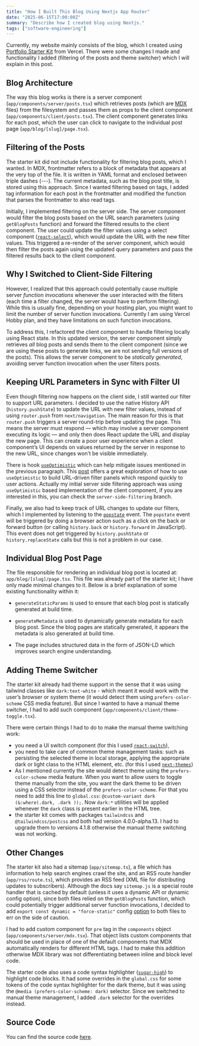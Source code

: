 ```yaml
---
title: "How I Built This Blog Using Nextjs App Router"
date: "2025-06-15T17:00:00Z"
summary: "Describe how I created blog using Nextjs."
tags: ["software-engineering"]
---
```


Currently, my website mainly consists of the blog, which I created using [Portfolio Starter Kit](https://vercel.com/templates/next.js/portfolio-starter-kit) from Vercel.
There were some changes I made and functionality I added (filtering of the posts and theme switcher) which I will explain in this post.

## Blog Architecture

The way this blog works is there is a server component (`app/components/server/posts.tsx`) which retrieves posts (which are [MDX](https://nextjs.org/docs/app/guides/mdx) files) from
the filesystem and passes them as props to the client component (`app/components/client/posts.tsx`). The client
component generates links for each post, which the user can click to navigate to the individual post page
(`app/blog/[slug]/page.tsx`).

## Filtering of the Posts

The starter kit did not include functionality for filtering blog posts, which I wanted.
In MDX, frontmatter refers to a block of metadata that appears at the very top of the file.
It is written in YAML format and enclosed between triple dashes (---).
The current metadata, such as the blog post title, is stored using this approach.
Since I wanted filtering based on tags, I added tag information for each post in the frontmatter and modified the function that parses the frontmatter to also read tags.

Initially, I implemented filtering on the server side. The server
component would filter the blog posts based on the URL search parameters (using `getBlogPosts` function)
and forward the filtered results to the client component. The user could
update the filter values using a select component ([`react-select`](https://react-select.com/)), which would
update the URL with the new filter values. This triggered a re-render of
the server component, which would then filter the posts again using the
updated query parameters and pass the filtered results back to the client component.

## Why I Switched to Client-Side Filtering

However, I realized that this approach could potentially cause multiple server
_function invocations_ whenever the user interacted with the filters (each
time a filter changed, the server would have to perform filtering).
While this is usually fine, depending on your hosting plan, you might
want to limit the number of server function invocations.
Currently I am using Vercel Hobby plan, and they have limitations on such
function invocations.

To address this, I refactored the client component to handle filtering
locally using React state. In this updated version, the server component
simply retrieves _all_ blog posts and sends them to the client component (since
we are using these posts to generate links, we are not sending full versions
of the posts). This allows the server component to be _statically generated_, avoiding server
function invocation when the user filters posts.

## Keeping URL Parameters in Sync with Filter UI

Even though filtering now happens on the client side, I still wanted our filter
to support URL parameters. I decided to use the native History API (`history.pushState`) to update the URL
with new filter values, instead of using `router.push` from `next/navigation`.
The main reason for this is that `router.push` triggers a server round-trip before updating the page.
This means the server must respond — which may involve a server component executing its logic — and only then
does React update the URL and display the new page. This can create a poor user experience when a client component’s UI depends on values returned by the server in response
to the new URL, since changes won’t be visible immediately.

There is hook [`useOptimistic`](https://react.dev/reference/react/useOptimistic) which can help mitigate issues mentioned in the previous paragraph.
This [post](https://buildui.com/posts/instant-search-params-with-react-server-components)
offers a great exploration of how to use `useOptimistic` to build URL-driven filter panels which respond quickly to user actions.
Actually my initial server side filtering approach was using `useOptimistic` based implementation of the client component, if you are interested in this,
you can check the `server-side-filtering` branch.

Finally, we also had to keep track of URL changes to update our filters, which I implemented by listening to the [`popstate`](https://developer.mozilla.org/en-US/docs/Web/API/Window/popstate_event) event.
The `popstate` event will be triggered by doing a browser action such as a click on the back or forward button (or calling `history.back` or `history.forward` in JavaScript).
This event does not get triggered by `history.pushState` or `history.replaceState` calls but this is not a problem in our case.

## Individual Blog Post Page

The file responsible for rendering an individual blog post is located
at:
`app/blog/[slug]/page.tsx`.
This file was already part of the starter kit; I have only made minimal
changes to it. Below is a brief explanation of some existing
functionality within it:

- `generateStaticParams` is used to ensure that each blog post is statically generated at build time.

- `generateMetadata` is used to
dynamically generate metadata for each blog post. Since the blog
pages are statically generated, it appears the metadata is also generated at build time.

- The page includes structured data in the
form of JSON-LD which improves search engine understanding.

## Adding Theme Switcher

The starter kit already had theme support in the sense that it was using
tailwind classes like `dark:text-white` - which meant it would work with
the user’s browser or system theme (it would detect them using
`prefers-color-scheme` CSS media feature). But since I wanted to have a
manual theme switcher, I had to add such component
(`app/components/client/theme-toggle.tsx`).

There were certain things I had to do to make the manual theme switching work:

- you need a UI switch component (for this I used [`react-switch`](https://github.com/markusenglund/react-switch)),
- you need to take care of common theme management tasks: such as persisting the selected theme in local storage, applying the appropriate dark or light class to the HTML element, etc. (for this I used [`next-themes`](https://github.com/pacocoursey/next-themes))
- As I mentioned currently the site would detect theme using the
`prefers-color-scheme` media feature. When you want to allow users to
toggle theme manually from the site, you want the dark theme to be
driven using a CSS selector instead of the `prefers-color-scheme`. For
that you need to add this line to `global.css`: `@custom-variant dark
(&:where(.dark, .dark ));`. Now `dark:*` utilities will be applied
whenever the `dark` class is present earlier in the HTML tree.
- the starter kit comes with packages `tailwindcss` and `@tailwindcss/postcss` and both had version 4.0.0-alpha.13. I
  had to upgrade them to versions 4.1.8 otherwise the manual theme switching was not working.

## Other Changes

The starter kit also had a sitemap (`app/sitemap.ts`), a file which has information to help search engines crawl the site,
and an RSS route handler (`app/rss/route.ts`), which provides an RSS feed (XML file for distributing updates to subscribers). Although the docs say `sitemap.js` is a special route handler that is cached by default (unless it uses a dynamic API or dynamic config option),
since both files relied on the `getBlogPosts` function, which could potentially trigger additional server
function invocations, I decided to add `export const dynamic = "force-static"` config [option](https://nextjs.org/docs/app/api-reference/file-conventions/route-segment-config) to both files to err on the side of caution.

I had to add custom component for `pre` tag in the `components` object (`app/components/server/mdx.tsx`).
That object lists custom components that should be used in place of one of the default components that MDX automatically renders for different HTML tags.
I had to make this addition otherwise MDX library was not differentiating between inline and block level code.

The starter code also uses a code syntax highlighter ([`sugar-high`](https://github.com/huozhi/sugar-high)) to highlight code blocks.
It had some overrides in the `global.css` for some tokens of the code syntax highlighter for the dark theme,
but it was using the `@media (prefers-color-scheme: dark)` selector. Since we switched to manual
theme management, I added `.dark` selector for the overrides instead.

## Source Code

You can find the source code [here](https://github.com/gmoniava/personal-site).
